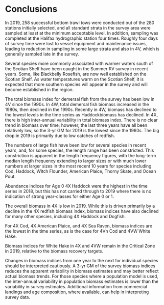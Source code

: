 # Conclusions

In 2019, 258 successful bottom trawl tows were conducted out of the 280 stations initially selected, and all standard strata in the survey area were sampled at least at the minimum acceptable level. In addition, sampling was completed at the Halifax hydrographic station four times. Roughly four days of survey time were lost to vessel equipment and maintenance issues, leading to reduction in sampling in some large strata and also in 4V, which is generally sampled late in the survey. 

Several species more commonly associated with warmer waters south of the Scotian Shelf have been caught in the Summer RV survey in recent years. Some, like Blackbelly Rosefish, are now well established on the Scotian Shelf. As water temperatures warm on the Scotian Shelf, it is expected that more southern species will appear in the survey and will become established in the region.

The total biomass index for demersal fish from the survey has been low in 4V since the 1990s. In 4W, total demersal fish biomass increased in the 1980s, then declined in the 1990s. Recently in 4W, biomass has declined to the lowest levels in the time series as Haddockbiomass has declined. In 4X, there is high inter-annual variability in total biomass index. There
is no clear trend in biomass over time; however, the last three years have all been relatively low, so the 3-yr GM for 2019 is the lowest since the 1980s. The big drop in 2019 is primarily due to low catches of redfish.

The numbers of large fish have been low for several species in recent years, and, for some species, the length range has been constricted. This constriction is apparent in the length frequency figures, with the long-term median length frequency extending to larger sizes or with much lower numbers at larger sizes in the most recent 10 years for species including Cod, Haddock, Witch Flounder, American Plaice, Thorny Skate, and Ocean Pout. 

Abundance indices for Age 0 4X Haddock were the highest in the time series in 2018, but this has not carried through to 2019 where there is no indication of strong year-classes for either Age 0 or 1. 

The overall biomass in 4X is low in 2019. While this is driven primarily by a decline in the 4X redfish biomass index, biomass indices have also declined for many other species, including 4X Haddock and Dogfish.

For 4X Cod, 4X American Plaice, and 4X Sea Raven, biomass indices are the lowest in the time series, as is the case for 4Vn Cod and 4VW White Hake.

Biomass indices for White Hake in 4X and 4VW remain in the Critical Zone in 2019, relative to the biomass recovery targets.

Changes in biomass indices from one year to the next for individual species should be interpreted cautiously. A 3-yr GM of the survey biomass indices reduces the apparent variability in biomass estimates and may better reflect actual biomass trends. For those species where a population model is used, the inter-annual variability in population biomass estimates is lower than the variability in survey estimates. Additional information from commercial landings and
age composition, where available, can help in interpreting survey data.
